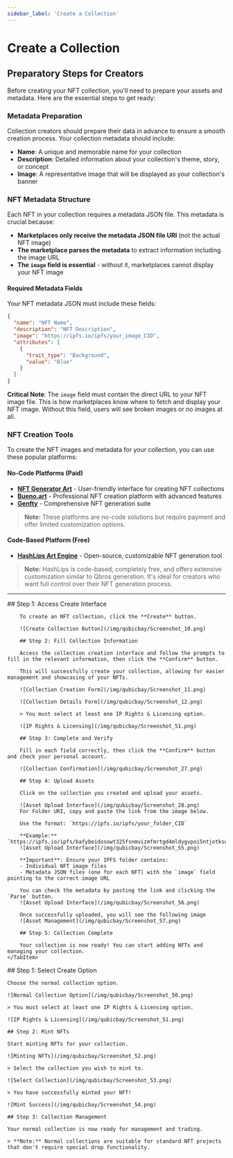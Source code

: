 ```yaml
---
sidebar_label: 'Create a Collection'
---
```


# Create a Collection

## Preparatory Steps for Creators

Before creating your NFT collection, you'll need to prepare your assets and metadata. Here are the essential steps to get ready:

### Metadata Preparation

Collection creators should prepare their data in advance to ensure a smooth creation process. Your collection metadata should include:

- **Name**: A unique and memorable name for your collection
- **Description**: Detailed information about your collection's theme, story, or concept
- **Image**: A representative image that will be displayed as your collection's banner

### NFT Metadata Structure

Each NFT in your collection requires a metadata JSON file. This metadata is crucial because:

- **Marketplaces only receive the metadata JSON file URI** (not the actual NFT image)
- **The marketplace parses the metadata** to extract information including the image URL
- **The `image` field is essential** - without it, marketplaces cannot display your NFT image

#### Required Metadata Fields

Your NFT metadata JSON must include these fields:

```json
{
  "name": "NFT Name",
  "description": "NFT Description",
  "image": "https://ipfs.io/ipfs/your_image_CID",
  "attributes": [
    {
      "trait_type": "Background",
      "value": "Blue"
    }
  ]
}
```

**Critical Note**: The `image` field must contain the direct URL to your NFT image file. This is how marketplaces know where to fetch and display your NFT image. Without this field, users will see broken images or no images at all.

### NFT Creation Tools

To create the NFT images and metadata for your collection, you can use these popular platforms:

#### No-Code Platforms (Paid)
- **[NFT Generator Art](https://nft-generator.art/)** - User-friendly interface for creating NFT collections
- **[Bueno.art](https://bueno.art/)** - Professional NFT creation platform with advanced features
- **[Genfty](https://www.genfty.com/)** - Comprehensive NFT generation suite

> **Note:** These platforms are no-code solutions but require payment and offer limited customization options.

#### Code-Based Platform (Free)
- **[HashLips Art Engine](https://github.com/HashLips/hashlips_art_engine)** - Open-source, customizable NFT generation tool

> **Note:** HashLips is code-based, completely free, and offers extensive customization similar to Qbros generation. It's ideal for creators who want full control over their NFT generation process.

---

<Tabs groupID="Create a Collection">
    <TabItem value="Drop" label="Drop Collection" default>
        ## Step 1: Access Create Interface
        
        To create an NFT collection, click the **Create** button.

        ![Create Collection Button](/img/qubicbay/Screenshot_10.png)

        ## Step 2: Fill Collection Information
        
        Access the collection creation interface and follow the prompts to fill in the relevant information, then click the **Confirm** button.

        This will successfully create your collection, allowing for easier management and showcasing of your NFTs.

        ![Collection Creation Form](/img/qubicbay/Screenshot_11.png)

        ![Collection Details Form](/img/qubicbay/Screenshot_12.png)

        > You must select at least one IP Rights & Licensing option.

        ![IP Rights & Licensing](/img/qubicbay/Screenshot_51.png)

        ## Step 3: Complete and Verify
        
        Fill in each field correctly, then click the **Confirm** button and check your personal account.

        ![Collection Confirmation](/img/qubicbay/Screenshot_27.png)

        ## Step 4: Upload Assets
        
        Click on the collection you created and upload your assets.

        ![Asset Upload Interface](/img/qubicbay/Screenshot_28.png)
        For Folder URI, copy and paste the link from the image below.

        Use the format: `https://ipfs.io/ipfs/your_folder_CID`

        **Example:** `https://ipfs.io/ipfs/bafybeidosowt325fsnmvizmfmrtgd4mldygvpoi5ntjotksosj6pu4hs2e`
        ![Asset Upload Interface](/img/qubicbay/Screenshot_55.png)

        **Important**: Ensure your IPFS folder contains:
        - Individual NFT image files
        - Metadata JSON files (one for each NFT) with the `image` field pointing to the correct image URL

        You can check the metadata by pasting the link and clicking the `Parse` button.
        ![Asset Upload Interface](/img/qubicbay/Screenshot_56.png)

        Once successfully uploaded, you will see the following image
        ![Asset Management](/img/qubicbay/Screenshot_57.png)

        ## Step 5: Collection Complete
        
        Your collection is now ready! You can start adding NFTs and managing your collection.
    </TabItem>

  <TabItem value="Normal" label="Normal Collection">
    ## Step 1: Select Create Option
    
    Choose the normal collection option.
    
    ![Normal Collection Option](/img/qubicbay/Screenshot_50.png)
    
    > You must select at least one IP Rights & Licensing option.
    
    ![IP Rights & Licensing](/img/qubicbay/Screenshot_51.png)

    ## Step 2: Mint NFTs
    
    Start minting NFTs for your collection.
    
    ![Minting NFTs](/img/qubicbay/Screenshot_52.png)
    
    > Select the collection you wish to mint to.
    
    ![Select Collection](/img/qubicbay/Screenshot_53.png)
    
    > You have successfully minted your NFT!
    
    ![Mint Success](/img/qubicbay/Screenshot_54.png)

    ## Step 3: Collection Management
    
    Your normal collection is now ready for management and trading.
    
    > **Note:** Normal collections are suitable for standard NFT projects that don't require special drop functionality.
  </TabItem>
</Tabs>





